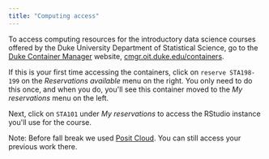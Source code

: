 ```yaml
---
title: "Computing access"
---
```


To access computing resources for the introductory data science courses offered by the Duke University Department of Statistical Science, go to the [Duke Container Manager](https://cmgr.oit.duke.edu/containers) website, [cmgr.oit.duke.edu/containers](https://cmgr.oit.duke.edu/containers).

If this is your first time accessing the containers, click on `reserve STA198-199` on the *Reservations available* menu on the right. You only need to do this once, and when you do, you\'ll see this container moved to the *My reservations* menu on the left.

Next, click on `STA101` under *My reservations* to access the RStudio instance you\'ll use for the course.

::: callout-note
Note: Before fall break we used [Posit Cloud](https://posit.cloud/spaces/405361). You can still access your previous work there.
:::
